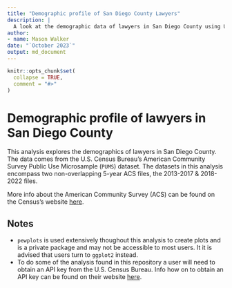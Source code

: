 ```yaml
---
title: "Demographic profile of San Diego County Lawyers"
description: |
  A look at the demographic data of lawyers in San Diego County using U.S. Census data.
author:
- name: Mason Walker
date: "`October 2023`"
output: md_document
---
```


<!-- README.md is generated from README.Rmd. Please edit that file -->

```r
knitr::opts_chunk$set(
  collapse = TRUE,
  comment = "#>"
)
```

# Demographic profile of lawyers in San Diego County

This analysis explores the demographics of lawyers in San Diego County. The data comes from the U.S. Census Bureau's American Community Survey Public Use Microsample (`PUMS`) dataset. The datasets in this analysis encompass two non-overlapping 5-year ACS files, the 2013-2017 & 2018-2022 files.

More info about the American Community Survey (ACS) can be found on the Census's website [here](https://www.census.gov/programs-surveys/acs).

## Notes
- `pewplots` is used extensively thoughout this analysis to create plots and is a private package and may not be accessible to most users. It it is advised that users turn to `ggplot2` instead.
- To do some of the analysis found in this repository a user will need to obtain an API key from the U.S. Census Bureau. Info how on to obtain an API key can be found on their website [here](https://www.census.gov/data/developers/data-sets.html).




